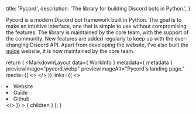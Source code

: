 
  title: 'Pycord',
  description: 'The library for building Discord bots in Python.',
}


Pycord is a modern Discord bot framework built in Python. The goal is to make an intuitive interface, one that is simple to use without compromising  the features. The library is maintained by the core team, with the support of the community. New features are added regularly to keep up with the ever-changing Discord API. Apart from developing the website, I've also built the [guide](https://guide.pycord.dev/) website, it is now maintained by the core team.

  return (
    <MarkdownLayout
      data={ WorkInfo }
      metadata={ metadata }
      previewImage="pycord.webp"
      previewImageAlt="Pycord's landing page."
      media={(
        <>
          <PreviewImage src="/img/pycord/pycord-guide.webp" alt="The guide's introduction page." />
        </>
      )}
      links={(
        <>
          <li><MSButton link="https://pycord.dev" type="small outlined">Website</MSButton></li>
          <li><MSButton link="https://guide.pycord.dev" type="small outlined">Guide</MSButton></li>
          <li><MSButton link="https://github.com/Pycord-Development" type="small outlined">Github</MSButton></li>
        </>
      )}
    >
      { children }
    </MarkdownLayout>
  );
}